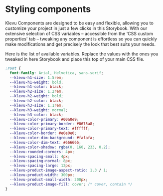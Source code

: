 
<Meta title="Start/Styles" />

# Styling components

Klevu Components are designed to be easy and flexible, allowing you to customize your project in just a few clicks in this Storybook.
With our extensive selection of CSS variables – accessible from the 'CSS custom properties' tab – tweaking any component is effortless so you can quickly
make modifications and get precisely the look that best suits your needs.

Here is the list of available variables. Replace the values with the ones you tweaked in here Storybook and place this top of your main CSS file.

```css
:root {
  font-family: Arial, Helvetica, sans-serif;
  --klevu-h1-size: 1.5rem;
  --klevu-h1-weight: bold;
  --klevu-h1-color: black;
  --klevu-h2-size: 1.2rem;
  --klevu-h2-weight: bold;
  --klevu-h2-color: black;
  --klevu-h3-size: 1.1rem;
  --klevu-h3-weight: normal;
  --klevu-h3-color: black;
  --klevu-color-primary: #00a0e9;
  --klevu-color-primary-border: #0675a8;
  --klevu-color-primary-text: #ffffff;
  --klevu-color-border: #e0e0e0;
  --klevu-color-dim-background: #fafafa;
  --klevu-color-dim-text: #666666;
  --klevu-color-shadow: rgba(0, 160, 233, 0.2);
  --klevu-rounded-corners: 4px;
  --klevu-spacing-small: 4px;
  --klevu-spacing-normal: 8px;
  --klevu-spacing-large: 12px;
  --klevu-product-image-aspect-ratio: 1.3 / 1;
  --klevu-product-width: 300px;
  --klevu-product-small-width: 200px;
  --klevu-product-image-fill: cover; /* cover, contain */
}
```
